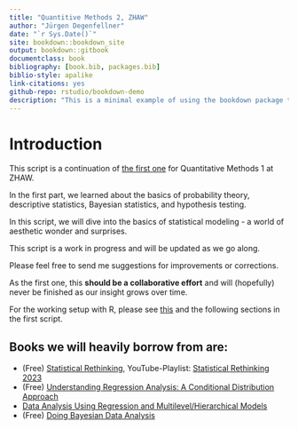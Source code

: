 ```yaml
--- 
title: "Quantitive Methods 2, ZHAW"
author: "Jürgen Degenfellner"
date: "`r Sys.Date()`"
site: bookdown::bookdown_site
output: bookdown::gitbook
documentclass: book
bibliography: [book.bib, packages.bib]
biblio-style: apalike
link-citations: yes
github-repo: rstudio/bookdown-demo
description: "This is a minimal example of using the bookdown package to write a book. The output format for this example is bookdown::gitbook."
---
```


# Introduction {#intro0}

This script is a continuation of 
[the first one](https://jdegenfellner.github.io/Script_QM1_ZHAW/) for Quantitative Methods 1 
at ZHAW. 

In the first part, we learned about the basics of probability theory,
descriptive statistics, Bayesian statistics, and hypothesis testing.

In this script, we will dive into the basics of statistical modeling - 
a world of aesthetic wonder and surprises.

This script is a work in progress and will be updated as we go along.

Please feel free to send me suggestions for improvements or corrections.

As the first one, this **should be a collaborative effort** and will (hopefully) 
never be finished as our insight grows over time.

For the working setup with R, please 
see [this](https://jdegenfellner.github.io/Script_QM1_ZHAW/index.html#section) 
and the following sections in the first script.

## Books we will heavily borrow from are:

- (Free) [Statistical Rethinking](https://civil.colorado.edu/~balajir/CVEN6833/bayes-resources/RM-StatRethink-Bayes.pdf), YouTube-Playlist: [Statistical Rethinking 2023](https://youtu.be/FdnMWdICdRs?si=q2py5QVY_L299hEa)
- (Free) [Understanding Regression Analysis: A Conditional Distribution Approach](https://vdoc.pub/documents/understanding-regression-analysis-a-conditional-distribution-approach-84oqjr8sqva0)
- [Data Analysis Using Regression and Multilevel/Hierarchical Models](http://www.stat.columbia.edu/~gelman/arm/)
- (Free) [Doing Bayesian Data Analysis](https://nyu-cdsc.github.io/learningr/assets/kruschke_bayesian_in_R.pdf)


